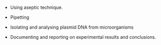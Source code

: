 -	Using aseptic technique.

-	Pipetting

-	Isolating and analysing plasmid DNA from microorganisms

-	Documenting and reporting on experimental results and conclusions.
